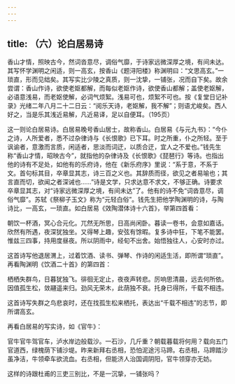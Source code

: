 ```yaml
---
---
---
```

title: （六）论白居易诗
---




香山才情，照映古今，然词沓意尽，调俗气靡，于诗家远微深厚之境，有间未达。其写怀学渊明之闲适，则一高玄，按香山《题浔阳楼》称渊明曰：“文思高玄。”一琐直，形而见绌矣。其写实比少陵之真质，则一沈挚，一铺张，况而自下矣。故余尝谓：香山作诗，欲使老妪都解，而每似老妪作诗，欲使香山都解；盖使老妪解，必语意浅易，而老妪使解，必词气烦絮。浅易可也，烦絮不可也。按《复堂日记补录》光绪二年八月二十二日云：“阅乐天诗，老妪解，我不解”；则语尤峻矣。西人好之，当是乐其浅近易解，凡近易译，足以自便耳。（195页）

这一则论白居易诗。白居易晚号香山居士，故称香山。白居易《与元九书》：“今仆之诗，人所爱者，悉不过杂律诗与《长恨歌》已下耳。时之所重，仆之所轻。至于讽谕者，意激而言质，闲适者，思淡而词迂，以质合迂，宜人之不爱也。”钱先生称“香山才情，昭映古今”，就指他的杂律诗及《长恨歌》《琵琶行》等诗。也指出他的诗有不足处，如他有的乐府诗，他在《新乐府序》里说：“系于意，不系于文。首句标其目，卒章显其志，诗三百之义也。其辞质而径，欲见之者易喻也；其言直而切，欲闻之者深诫也……”诗是文学，只求达意不求文，不够正确。诗要求卒章显其志，对“诗家远微深厚之境，有间未达”了。他有的诗不免“词沓意尽，调俗气靡”。苏轼《祭柳子玉文》称为“元轻白俗”。钱先生把他学陶渊明的诗，与陶诗比，一高玄，一琐直。如白居易《效陶潜体诗十六首》，举第四首看：

朝饮一杯酒，冥心合元化。兀然无所思，日高尚闲卧。暮读一卷书，会意如嘉话。欣然有所遇，夜深犹独坐。又得琴上趣，安弦有馀暇。复多诗中狂，下笔不能罢。惟兹三四事，持用度昼夜。所以阴雨中，经旬不出舍。始悟独往人，心安时亦过。

这首诗写他退居渭上，过着饮酒、读书、弹琴、作诗的闲适生活，即所谓“琐直”。再看陶渊明《饮酒二十首》的第四首：

栖栖失群鸟，日暮犹独飞。徘徊无定止，夜夜声转悲。厉响思清晨，远去何所依。因值孤生松，敛翮遥来归。劲风无荣木，此荫独不衰。托身已得所，千载不相违。

这首诗写失群之鸟悲哀时，还在找孤生松来栖托，表达出“千载不相违”的志节，即所谓高玄。

再看白居易的写实诗，如《官牛》：

官牛官牛驾官车，泸水岸边般载沙。一石沙，几斤重？朝载暮载将何用？载向五门官道西，绿槐荫下铺沙堤。昨来新拜右丞相，恐怕泥途污马蹄。右丞相，马蹄踏沙虽净洁，牛领牵车欲流血。右丞相，但能济人治国调阴阳，官牛领穿亦无妨。

这样的诗跟杜甫的三吏三别比，不是一沉挚，一铺张吗？